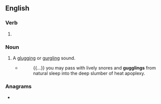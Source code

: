 ==English==

===Verb===
{{head|en|present participle}}

# {{present participle of|guggle|lang=en|nocat=1}}

===Noun===
{{en-noun}}

# A [[glugging]] or [[gurgling]] sound.
#* {{w|Rudyard Kipling}}
#*: {{...}} you may pass with lively snores and '''gugglings''' from natural sleep into the deep slumber of heat apoplexy.

===Anagrams===
* {{anagrams|en|a=ggggilnu|glugging}}